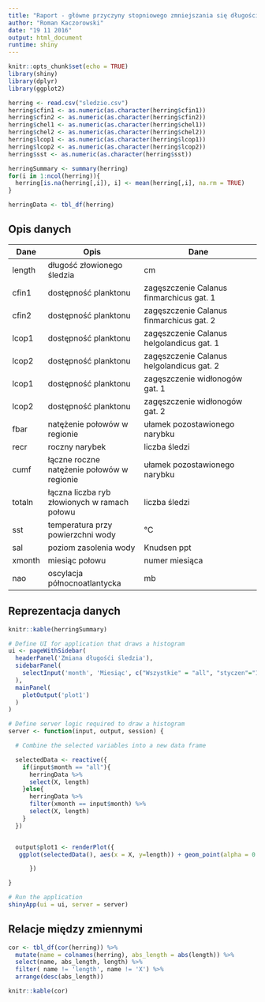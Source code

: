 ```yaml
---
title: "Raport - główne przyczyny stopniowego zmniejszania się długości śledzi"
author: "Roman Kaczorowski"
date: "19 11 2016"
output: html_document
runtime: shiny
---
```


```r
knitr::opts_chunk$set(echo = TRUE)
library(shiny)
library(dplyr)
library(ggplot2)

```

```r

herring <- read.csv("sledzie.csv")
herring$cfin1 <- as.numeric(as.character(herring$cfin1))
herring$cfin2 <- as.numeric(as.character(herring$cfin2))
herring$chel1 <- as.numeric(as.character(herring$chel1))
herring$chel2 <- as.numeric(as.character(herring$chel2))
herring$lcop1 <- as.numeric(as.character(herring$lcop1))
herring$lcop2 <- as.numeric(as.character(herring$lcop2))
herring$sst <- as.numeric(as.character(herring$sst))

herringSummary <- summary(herring)
for(i in 1:ncol(herring)){
  herring[is.na(herring[,i]), i] <- mean(herring[,i], na.rm = TRUE)
}

herringData <- tbl_df(herring)
```

## Opis danych

| Dane  | Opis  | Dane  |
|---------|-----------------------------|------------------------------------|
| length  | długość złowionego śledzia  | cm  |
| cfin1  |  dostępność planktonu |  zagęszczenie Calanus finmarchicus gat. 1 |
| cfin2  |  dostępność planktonu |  zagęszczenie Calanus finmarchicus gat. 2 |
| lcop1  | dostępność planktonu  | zagęszczenie Calanus helgolandicus gat. 1  |
| lcop2  | dostępność planktonu  | zagęszczenie Calanus helgolandicus gat. 2  |
| lcop1  | dostępność planktonu  | zagęszczenie widłonogów gat. 1  |
| lcop2  | dostępność planktonu  | zagęszczenie widłonogów gat. 2  |
| fbar  | natężenie połowów w regionie  | ułamek pozostawionego narybku  |
| recr  |  roczny narybek  | liczba śledzi  |
| cumf  | łączne roczne natężenie połowów w regionie  | ułamek pozostawionego narybku  |
| totaln  |  łączna liczba ryb złowionych w ramach połowu  | liczba śledzi  |
| sst  |  temperatura przy powierzchni wody |  °C |
| sal  |  poziom zasolenia wody |  Knudsen ppt |
| xmonth  | miesiąc połowu  | numer miesiąca  |
| nao  |  oscylacja północnoatlantycka |  mb |

## Reprezentacja danych

```r

knitr::kable(herringSummary)

```


```r
# Define UI for application that draws a histogram
ui <- pageWithSidebar(
  headerPanel('Zmiana długośći śledzia'),
  sidebarPanel(
    selectInput('month', 'Miesiąc', c("Wszystkie" = "all", "styczen"="1", "luty" = "2", "marzec" = "3", "kwiecien" = "4", "maj" = "5", "czerwiec" = "6", "lipiec" = "7", "sierpien" = "8", "wrzesien" = "9", "październik" = "10", "listopad" = "11", "grudzien" = "12"))
  ),
  mainPanel(
    plotOutput('plot1')
  )
)

# Define server logic required to draw a histogram
server <- function(input, output, session) {

  # Combine the selected variables into a new data frame

  selectedData <- reactive({
    if(input$month == "all"){
      herringData %>%
      select(X, length)
    }else{
      herringData %>%
      filter(xmonth == input$month) %>%
      select(X, length)
    }
  })


  output$plot1 <- renderPlot({
   ggplot(selectedData(), aes(x = X, y=length)) + geom_point(alpha = 0.3) + geom_smooth(method="auto", se=TRUE, color="red")

      })

}

# Run the application 
shinyApp(ui = ui, server = server)

```


## Relacje między zmiennymi

```r

cor <- tbl_df(cor(herring)) %>%
  mutate(name = colnames(herring), abs_length = abs(length)) %>%
  select(name, abs_length, length) %>%
  filter( name != 'length', name != 'X') %>%
  arrange(desc(abs_length))

knitr::kable(cor)

```

